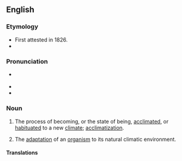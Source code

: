 ==English==

===Etymology===
* First attested in 1826.
* {{suffix|en|acclimate|ion}}

===Pronunciation===
* {{a|US}} {{IPA|en|/æk.lə.ˈmeɪ.ʃən/}}
* {{rhymes|en|eɪʃən}}
* {{homophones|en|acclamation}}

===Noun===
{{en-noun|~}}

# The process of becoming, or the state of being, [[acclimated]], or [[habituated]] to a new [[climate]]; [[acclimatization]].
# {{lb|en|biology}} The [[adaptation]] of an [[organism]] to its natural climatic environment.

====Translations====
{{trans-see|acclimatization}}